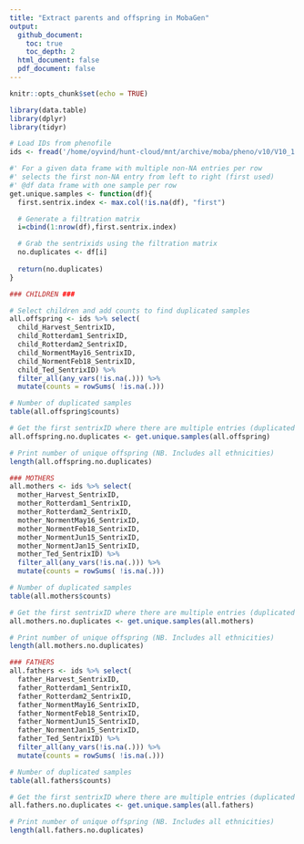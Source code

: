 ```yaml
---
title: "Extract parents and offspring in MobaGen"
output:
  github_document:
    toc: true
    toc_depth: 2
  html_document: false
  pdf_document: false
---
```


```r
knitr::opts_chunk$set(echo = TRUE)
```

```r
library(data.table)
library(dplyr)
library(tidyr)
```

```r
# Load IDs from phenofile
ids <- fread('/home/oyvind/hunt-cloud/mnt/archive/moba/pheno/v10/V10_1.0.0-190506/id.gz', header = T, stringsAsFactors = F, data.table = F)
```

```r
#' For a given data frame with multiple non-NA entries per row
#' selects the first non-NA entry from left to right (first used)
#' @df data frame with one sample per row
get.unique.samples <- function(df){
  first.sentrix.index <- max.col(!is.na(df), "first")

  # Generate a filtration matrix
  i=cbind(1:nrow(df),first.sentrix.index)

  # Grab the sentrixids using the filtration matrix
  no.duplicates <- df[i]
  
  return(no.duplicates)
}
```

```r
### CHILDREN ###

# Select children and add counts to find duplicated samples
all.offspring <- ids %>% select(
  child_Harvest_SentrixID, 
  child_Rotterdam1_SentrixID,
  child_Rotterdam2_SentrixID,
  child_NormentMay16_SentrixID,
  child_NormentFeb18_SentrixID,
  child_Ted_SentrixID) %>% 
  filter_all(any_vars(!is.na(.))) %>% 
  mutate(counts = rowSums( !is.na(.)))

# Number of duplicated samples
table(all.offspring$counts)

# Get the first sentrixID where there are multiple entries (duplicated samples) 
all.offspring.no.duplicates <- get.unique.samples(all.offspring)

# Print number of unique offspring (NB. Includes all ethnicities)
length(all.offspring.no.duplicates)

```

```r
### MOTHERS
all.mothers <- ids %>% select(
  mother_Harvest_SentrixID, 
  mother_Rotterdam1_SentrixID,
  mother_Rotterdam2_SentrixID,
  mother_NormentMay16_SentrixID,
  mother_NormentFeb18_SentrixID,
  mother_NormentJun15_SentrixID,
  mother_NormentJan15_SentrixID,
  mother_Ted_SentrixID) %>% 
  filter_all(any_vars(!is.na(.))) %>% 
  mutate(counts = rowSums( !is.na(.)))

# Number of duplicated samples
table(all.mothers$counts)

# Get the first sentrixID where there are multiple entries (duplicated samples) 
all.mothers.no.duplicates <- get.unique.samples(all.mothers)

# Print number of unique offspring (NB. Includes all ethnicities)
length(all.mothers.no.duplicates)
```

```r
### FATHERS
all.fathers <- ids %>% select(
  father_Harvest_SentrixID, 
  father_Rotterdam1_SentrixID,
  father_Rotterdam2_SentrixID,
  father_NormentMay16_SentrixID,
  father_NormentFeb18_SentrixID,
  father_NormentJun15_SentrixID,
  father_NormentJan15_SentrixID,
  father_Ted_SentrixID) %>% 
  filter_all(any_vars(!is.na(.))) %>% 
  mutate(counts = rowSums( !is.na(.)))

# Number of duplicated samples
table(all.fathers$counts)

# Get the first sentrixID where there are multiple entries (duplicated samples) 
all.fathers.no.duplicates <- get.unique.samples(all.fathers)

# Print number of unique offspring (NB. Includes all ethnicities)
length(all.fathers.no.duplicates)

```